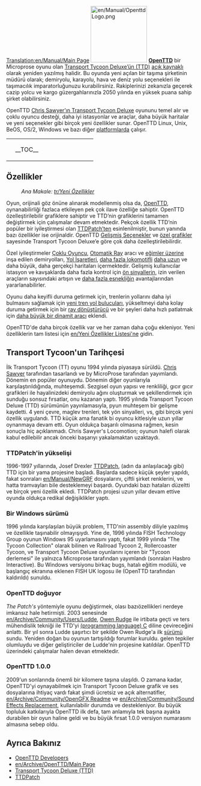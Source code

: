 [[Translation:en/Manual/Main Page]]
{{en/Translation|origin= en/Manual/Main Page
|from  = en
|to    = tr
|Percentage = 95
}}{{tr/Manual/İçindekiler}}
[[File:en/Manual/OpenttdLogo.png|left|150px]]
[http://www.openttd.org/ '''OpenTTD'''] bir Microprose oyunu olan [http://tr.wikipedia.org/wiki/Transport_Tycoon Transport Tycoon Deluxe’ün (TTD)] [http://tr.wikipedia.org/wiki/Açık_kaynak açık kaynaklı] olarak yeniden yazılmış halidir. Bu oyunda yeni açılan bir taşıma şirketinin müdürü olarak; demiryolu, karayolu, hava ve deniz yolu seçenekleri ile taşımacılık imparatorluğunuzu kurabilirsiniz. Rakiplerinizi zekanızla geçerek cazip yolcu ve kargo güzergahlarınızla 2050 yılında en yüksek puana sahip şirket olabilirsiniz.

OpenTTD [http://www.chrissawyer.com/info.htm Chris Sawyer’ın Transport Tycoon Deluxe] oyununu temel alır ve çoklu oyuncu desteği, daha iyi istasyonlar ve araçlar, daha büyük haritalar ve yeni seçenekler gibi birçok yeni özellikler sunar. OpenTTD Linux, Unix, BeOS, OS/2, Windows ve bazı diğer [[tr/İşletim sistemi|platformlarda]] çalışır.

{| align="center"
|colspan=2 style="background:none; border:0px"|
|width=200 style="background:none; border:0px"| __TOC__
|style="background:none; border:0px"| [[File:tr/Intro screen.png|frame|center|OpenTTD [[tr/Oyun arayüzü#ana-pencere-icerigi|giriş ekranı]]]]
|}

==Özellikler==
:''Ana Makale: [[tr/Yeni Özellikler]]''

Oyun, orijinali göz önüne alınarak modellenmiş olsa da, [http://www.openttd.org/ OpenTTD], oynanabilirliği fazlaca etkileyen pek çok ilave özelliğe sahiptir. OpenTTD özelleştirilebilir grafiklere sahiptir ve TTD’nin grafiklerini tamamen değiştirmek için çalışmalar devam etmektedir. Pekçok özellik TTD’nin popüler bir iyileştirmesi olan [http://www.ttdpatch.net/ TTDPatch’ten] esinlenilmiştir, bunun yanında bazı özellikler ise orijinaldir. OpenTTD [[tr/Gelişmiş Seçenekler|Gelişmiş Seçenekler]] ve [[tr/Manual/NewGRF|özel grafikler]] sayesinde Transport Tycoon Deluxe’e göre çok daha özelleştirilebilirdir.

Özel iyileştirmeler [[tr/Çoklu Oyuncu|Çoklu Oyuncu]], [[tr/Otomatik Ray|Otomatik Ray]] aracı ve [[tr/Eğimler üzerine inşa|eğimler üzerine]] inşa edilen demiryolları, [[tr/Yol İşaretleri|Yol İşaretleri]], [[en/İki yönlü trenler|daha fazla lokomotif]]li [[tr/Muazzam trenler|daha uzun]] ve daha büyük, daha gerçekçi haritaları içermektedir. Gelişmiş kullanıcılar istasyon ve kavşaklarda daha fazla kontrol için [[tr/Ön sinyaller|ön sinyallerin]], izin verilen araçların sayısındaki artışın ve [[tr/Birbirinden farklı istasyonlar|daha fazla esnekliğin]] avantajlarından yararlanabilirler.

Oyunu daha keyifli duruma getirmek için, trenlerin yollarını daha iyi bulmasını sağlamak için [[en/Archive/Manual/Yet Another PBS Patch|yeni tren yol bulucuları]], yükseltmeyi daha kolay duruma getirmek için bir [[en/Manual/Convert rail|ray dönüştürücü]] ve bir şeyleri daha hızlı patlatmak için [[en/Archive/Manual/Settings/Extra dynamite|daha büyük bir dinamit aracı]] eklendi.

OpenTTD'de daha birçok özellik var ve her zaman daha çoğu ekleniyor. Yeni özelliklerin tam listesi için [[en/Yeni Özellikler Listesi'ne]] gidin.

==Transport Tycoon'un Tarihçesi==
İlk Transport Tycoon (TT) oyunu 1994 yılında piyasaya sürüldü. [http://www.chrissawyer.com/ Chris Sawyer] tarafından tasarlandı ve by MicroProse tarafından yayımlandı.
Dönemin en popüler oyunuydu. Dönemin diğer oyunlarıyla karşılaştırıldığında, muhteşemdi. Sezgisel oyun yapısı ve renkliliği, gıcır gıcır grafikleri ile hayalinizdeki demiryolu ağını oluşturmak ve şekillendirmek için sunduğu sonsuz fırsatlar, onu kazanan yaptı.
1995 yılında Transport Tycoon Deluxe (TTD) sürümünün yayınlamasıyla, pyun muhteşem bir gelişme kaydetti. 4 yeni çevre, maglev trenleri, tek yön sinyalleri, vs, gibi birçok yeni özellik uygulandı.
TTD küçük ama fanatik bi oyuncu kitlesiyle uzun yıllar oynanmaya devam etti. Oyun oldukça başarılı olmasına rağmen, kesin sonuçla hiç açıklanmadı. Chris Sawyer's Locomotion; oyunun halefi olarak kabul edilebilir ancak önceki başarıyı yakalamaktan uzaktaydı. 

===TTDPatch'in yükselişi===
1996-1997 yıllarında, Josef Drexler [http://www.ttdpatch.net/ TTDPatch], (adın da anlaşılacağı gibi) TTD için bir yama projesine başladı. Başlarda sadece küçük şeyler yapıldı, fakat sonraları [[en/Manual/NewGRF]] dosyalarını, çiftli şirket renklerini, ve hatta tramvayları bile desteklemeyi başardı. Oyundaki bazı hataları düzeltti ve birçok yeni özellik ekledi. TTDPatch projesi uzun yıllar devam ettive oyunda oldukça redikal değişiklikler yaptı. 

===Bir Windows sürümü===
1996 yılında karşılaşılan büyük problem, TTD'nin assembly diliyle yazılmış ve özellikle taşınabilir olmayışıydı. Yine de, 1996 yılında FISH Technology Group oyunun Windows 95 uyarlamasını yaptı, fakat 1999 yılında "The Tycoon Collection" olarak bilinen ve Railroad Tycoon 2, Rollercoaster Tycoon, ve Transport Tycoon Deluxe oyunlarını içeren bir "Tycoon derlemesi" ile yalnızca Microprose tarafından yayımlandı (sonraları Hasbro Interactive). Bu Windows versiyonu birkaç bugs, hatalı eğitim modülü, ve başlangıç ekranına eklenen FISH UK logosu ile (OpenTTD tarafından kaldırıldı) sunuldu. 

===OpenTTD doğuyor===
''The Patch's'' yöntemiyle oyunu değiştirmek, olası bazıözellikleri nerdeye imkansız hale hetirmişti. 2003 senesinde [[en/Archive/Community/Users/Ludde]], [http://www.tt-forums.net/ Owen Rudge] ile irtibata geçti ve ters mühendislik tekniği ile TTD'yi [https://www.wikipedia.org/wiki/C (programming language) C] diline çevireceğini anlattı. Bir yıl sonra Ludde şaşırtıcı bir şekilde Owen Rudge'a ilk [https://www.wikipedia.org/wiki/Software_release sürümü] sundu. Yeniden doğan bu oyunun tartışıldığı forumlar kuruldu. gelen tepkiler olumluydu ve diğer geliştiriciler de Ludde'nin projesine katıldılar. OpenTTD üzerindeki çalışmalar halen devan etmektedir.

===OpenTTD 1.0.0===
2009'un sonlarında önemli bir kilomere taşına ulaşıldı. O zamana kadar, OpenTTD'yi oynayabilmek için Transport Tycoon Deluxe grafik ve ses dosyalarına ihtiyaç vardı fakat şimdi ücretsiz ve açık alternatifler, [[en/Archive/Community/OpenGFX Readme]] ve [[en/Archive/Community/Sound Effects Replacement]], kullanılabilir durumda ve destekleniyor. Bu büyük topluluk katkılarıyla OpenTTD ilk defa, tam anlamıyla tek başına ayakta durabilen bir oyun haline geldi ve bu büyük fırsat 1.0.0 versiyon numarasını almasına sebep oldu.

==Ayrıca Bakınız==
*[[en/Archive/Community/Developers|OpenTTD Developers]]
*[[en/Archive/OpenTTD/Main Page]]
*[http://tr.wikipedia.org/wiki/Transport_Tycoon Transport Tycoon Deluxe (TTD)]
*[http://www.ttdpatch.net/ TTDPatch]